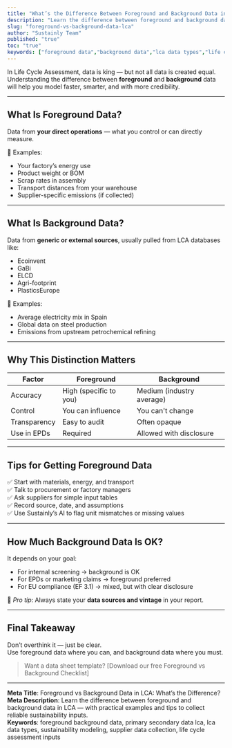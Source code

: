 ```yaml
---
title: "What’s the Difference Between Foreground and Background Data in LCA?"
description: "Learn the difference between foreground and background data in Life Cycle Assessment (LCA), with examples and tips to collect the right inputs for your study."
slug: "foreground-vs-background-data-lca"
author: "Sustainly Team"
published: "true"
toc: "true"
keywords: ["foreground data","background data","lca data types","life cycle assessment","primary data vs secondary data","lca for beginners","data quality lca","supplier data collection"]
---
```


In Life Cycle Assessment, data is king — but not all data is created equal.\
Understanding the difference between **foreground** and **background** data will help you model faster, smarter, and with more credibility.

---

## What Is Foreground Data?

Data from **your direct operations** — what you control or can directly measure.

📍 Examples:

- Your factory’s energy use
- Product weight or BOM
- Scrap rates in assembly
- Transport distances from your warehouse
- Supplier-specific emissions (if collected)

---

## What Is Background Data?

Data from **generic or external sources**, usually pulled from LCA databases like:

- Ecoinvent
- GaBi
- ELCD
- Agri-footprint
- PlasticsEurope

📍 Examples:

- Average electricity mix in Spain
- Global data on steel production
- Emissions from upstream petrochemical refining

---

## Why This Distinction Matters

| Factor       | Foreground             | Background                |
| ------------ | ---------------------- | ------------------------- |
| Accuracy     | High (specific to you) | Medium (industry average) |
| Control      | You can influence      | You can't change          |
| Transparency | Easy to audit          | Often opaque              |
| Use in EPDs  | Required               | Allowed with disclosure   |

---

## Tips for Getting Foreground Data

✅ Start with materials, energy, and transport\
✅ Talk to procurement or factory managers\
✅ Ask suppliers for simple input tables\
✅ Record source, date, and assumptions\
✅ Use Sustainly’s AI to flag unit mismatches or missing values

---

## How Much Background Data Is OK?

It depends on your goal:

- For internal screening → background is OK
- For EPDs or marketing claims → foreground preferred
- For EU compliance (EF 3.1) → mixed, but with clear disclosure

📌 _Pro tip_: Always state your **data sources and vintage** in your report.

---

## Final Takeaway

Don’t overthink it — just be clear.\
Use foreground data where you can, and background data where you must.

> Want a data sheet template? [Download our free Foreground vs Background Checklist]

---

**Meta Title**: Foreground vs Background Data in LCA: What’s the Difference?\
**Meta Description**: Learn the difference between foreground and background data in LCA — with practical examples and tips to collect reliable sustainability inputs.\
**Keywords**: foreground background data, primary secondary data lca, lca data types, sustainability modeling, supplier data collection, life cycle assessment inputs